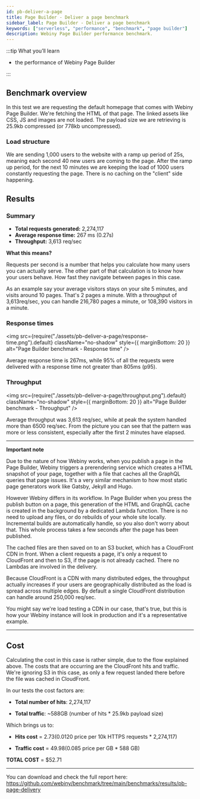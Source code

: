 ```yaml
---
id: pb-deliver-a-page
title: Page Builder - Deliver a page benchmark
sidebar_label: Page Builder - Deliver a page benchmark
keywords: ["serverless", "performance", "benchmark", "page builder"]
description: Webiny Page Builder performance benchmark.
---
```


:::tip What you’ll learn

- the performance of Webiny Page Builder

:::

## Benchmark overview

In this test we are requesting the default homepage that comes with Webiny Page Builder. We're fetching the HTML of that page. The linked assets like CSS, JS and images are not loaded. The payload size we are retrieving is 25.9kb compressed (or 778kb uncompressed).

### Load structure

We are sending 1,000 users to the website with a ramp up period of 25s, meaning each second 40 new users are coming to the page. After the ramp up period, for the next 10 minutes we are keeping the load of 1000 users constantly requesting the page. There is no caching on the "client" side happening.

## Results

### Summary

- **Total requests generated:** 2,274,117
- **Average response time:** 267 ms (0.27s)
- **Throughput:** 3,613 req/sec

**What this means?**

Requests per second is a number that helps you calculate how many users you can actually serve. The other part of that calculation is to know how your users behave. How fast they navigate between pages in this case.

As an example say your average visitors stays on your site 5 minutes, and visits around 10 pages. That's 2 pages a minute. With a throughput of 3,613req/sec, you can handle 216,780 pages a minute, or 108,390 visitors in a minute.

### Response times

<img
  src={require("./assets/pb-deliver-a-page/response-time.png").default}
  className="no-shadow"
  style={{ marginBottom: 20 }}
  alt="Page Builder benchmark - Response time"
/>

Average response time is 267ms, while 95% of all the requests were delivered with a response time not greater than 805ms (p95).

### Throughput

<img
  src={require("./assets/pb-deliver-a-page/throughput.png").default}
  className="no-shadow"
  style={{ marginBottom: 20 }}
  alt="Page Builder benchmark - Throughput"
/>

Average throughput was 3,613 req/sec, while at peak the system handled more than 6500 req/sec. From the picture you can see that the pattern was more or less consistent, especially after the first 2 minutes have elapsed.

---

**Important note**

Due to the nature of how Webiny works, when you publish a page in the Page Builder, Webiny triggers a prerendering service which creates a HTML snapshot of your page, together with a file that caches all the GraphQL queries that page issues. It's a very similar mechanism to how most static page generators work like Gatsby, Jekyll and Hugo.

However Webiny differs in its workflow. In Page Builder when you press the publish button on a page, this generation of the HTML and GraphQL cache is created in the background by a dedicated Lambda function. There is no need to upload any files, or do rebuilds of your whole site locally. Incremental builds are automatically handle, so you also don't worry about that. This whole process takes a few seconds after the page has been published.

The cached files are then saved on to an S3 bucket, which has a CloudFront CDN in front. When a client requests a page, it's only a request to CloudFront and then to S3, if the page is not already cached. There no Lambdas are involved in the delivery.

Because CloudFront is a CDN with many distributed edges, the throughput actually increases if your users are geographically distributed as the load is spread across multiple edges. By default a single CloudFront distribution can handle around 250,000 req/sec.

You might say we're load testing a CDN in our case, that's true, but this is how your Webiny instance will look in production and it's a representative example.

---

## Cost

Calculating the cost in this case is rather simple, due to the flow explained above. The costs that are occurring are the CloudFront hits and traffic. We're ignoring S3 in this case, as only a few request landed there before the file was cached in CloudFront.

In our tests the cost factors are:

<!-- prettier-ignore -->
- **Total number of hits**: 2,274,117
<!-- prettier-ignore -->
- **Total traffic**: ~588GB (number of hits \* 25.9kb payload size)

Which brings us to:

<!-- prettier-ignore -->
- **Hits cost** = $2.73 ($0.0120 price per 10k HTTPS requests \* 2,274,117)
<!-- prettier-ignore -->
- **Traffic cost** = $49.98 ($0.085 price per GB \* 588 GB)

<!-- prettier-ignore -->
**TOTAL COST** = $52.71

---

You can download and check the full report here: https://github.com/webiny/benchmark/tree/main/benchmarks/results/pb-page-delivery
